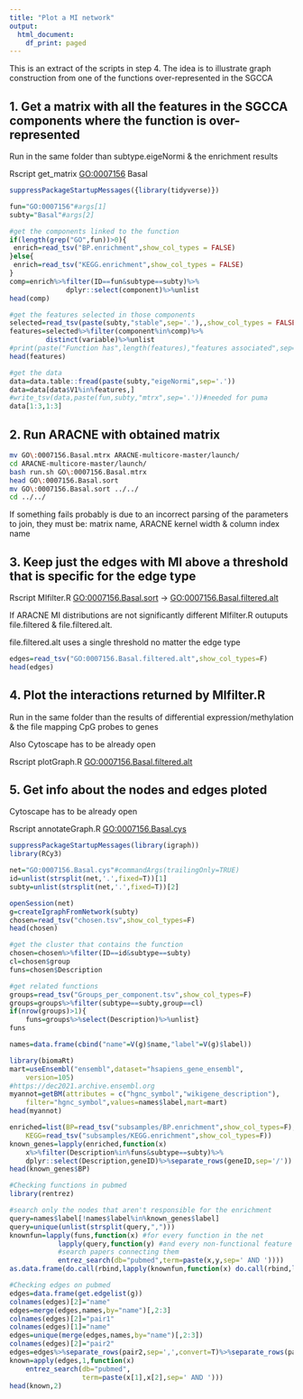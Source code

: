 ```yaml
---
title: "Plot a MI network"
output:
  html_document:
    df_print: paged
---
```


This is an extract of the scripts in step 4. The idea is to illustrate graph construction from one of the functions over-represented in the SGCCA

## 1. Get a matrix with all the features in the SGCCA components where the function is over-represented

Run in the same folder than subtype.eigeNormi & the enrichment results

Rscript get_matrix <GO:0007156> Basal

```r
suppressPackageStartupMessages({library(tidyverse)})

fun="GO:0007156"#args[1]
subty="Basal"#args[2]

#get the components linked to the function
if(length(grep("GO",fun))>0){
 enrich=read_tsv("BP.enrichment",show_col_types = FALSE)
}else{
 enrich=read_tsv("KEGG.enrichment",show_col_types = FALSE)	
}
comp=enrich%>%filter(ID==fun&subtype==subty)%>%
			  dplyr::select(component)%>%unlist
head(comp)
```

```r
#get the features selected in those components
selected=read_tsv(paste(subty,"stable",sep='.'),,show_col_types = FALSE)
features=selected%>%filter(component%in%comp)%>%
		 distinct(variable)%>%unlist
#print(paste("Function has",length(features),"features associated",sep=' '))
head(features)
```

```r
#get the data
data=data.table::fread(paste(subty,"eigeNormi",sep='.'))
data=data[data$V1%in%features,]
#write_tsv(data,paste(fun,subty,"mtrx",sep='.'))#needed for puma
data[1:3,1:3]
```

## 2. Run ARACNE with obtained matrix

```bash
mv GO\:0007156.Basal.mtrx ARACNE-multicore-master/launch/
cd ARACNE-multicore-master/launch/
bash run.sh GO\:0007156.Basal.mtrx
head GO\:0007156.Basal.sort
mv GO\:0007156.Basal.sort ../../
cd ../../
```

If something fails probably is due to an incorrect parsing of the parameters to join, they must be: matrix name, ARACNE kernel width & column index name

## 3. Keep just the edges with MI above a threshold that is specific for the edge type

Rscript MIfilter.R <GO:0007156.Basal.sort> → <GO:0007156.Basal.filtered.alt>

If ARACNE MI distributions are not significantly different MIfilter.R outuputs file.filtered & file.filtered.alt.

file.filtered.alt uses a single threshold no matter the edge type

```r
edges=read_tsv("GO:0007156.Basal.filtered.alt",show_col_types=F)
head(edges)
```

## 4. Plot the interactions returned by MIfilter.R

Run in the same folder than the results of differential expression/methylation & the file mapping CpG probes to genes

Also Cytoscape has to be already open

Rscript plotGraph.R <GO:0007156.Basal.filtered.alt>

## 5. Get info about the nodes and edges ploted

Cytoscape has to be already open

Rscript annotateGraph.R <GO:0007156.Basal.cys>

```r
suppressPackageStartupMessages(library(igraph))
library(RCy3)

net="GO:0007156.Basal.cys"#commandArgs(trailingOnly=TRUE)
id=unlist(strsplit(net,'.',fixed=T))[1]
subty=unlist(strsplit(net,'.',fixed=T))[2]

openSession(net)
g=createIgraphFromNetwork(subty)
chosen=read_tsv("chosen.tsv",show_col_types=F)
head(chosen)
```

```r
#get the cluster that contains the function
chosen=chosen%>%filter(ID==id&subtype==subty)
cl=chosen$group
funs=chosen$Description

#get related functions
groups=read_tsv("Groups_per_component.tsv",show_col_types=F)
groups=groups%>%filter(subtype==subty,group==cl)
if(nrow(groups)>1){
	funs=groups%>%select(Description)%>%unlist}
funs
```

```r
names=data.frame(cbind("name"=V(g)$name,"label"=V(g)$label))

library(biomaRt)
mart=useEnsembl("ensembl",dataset="hsapiens_gene_ensembl",
	version=105)
#https://dec2021.archive.ensembl.org
myannot=getBM(attributes = c("hgnc_symbol","wikigene_description"),
	filter="hgnc_symbol",values=names$label,mart=mart)
head(myannot)
```

```r
enriched=list(BP=read_tsv("subsamples/BP.enrichment",show_col_types=F),
	KEGG=read_tsv("subsamples/KEGG.enrichment",show_col_types=F))
known_genes=lapply(enriched,function(x) 
	x%>%filter(Description%in%funs&subtype==subty)%>%
	dplyr::select(Description,geneID)%>%separate_rows(geneID,sep='/'))
head(known_genes$BP)
```

```r
#Checking functions in pubmed
library(rentrez)

#search only the nodes that aren't responsible for the enrichment
query=names$label[!names$label%in%known_genes$label]
query=unique(unlist(strsplit(query,",")))
knownfun=lapply(funs,function(x) #for every function in the net
			lapply(query,function(y) #and every non-functional feature
			#search papers connecting them
			entrez_search(db="pubmed",term=paste(x,y,sep=' AND '))))
as.data.frame(do.call(rbind,lapply(knownfun,function(x) do.call(rbind,lapply(x,function(y) cbind(paste(y$ids,collapse=','),y$QueryTranslation))))))[1:2,]
```

```r
#Checking edges on pubmed
edges=data.frame(get.edgelist(g))
colnames(edges)[2]="name"
edges=merge(edges,names,by="name")[,2:3]
colnames(edges)[2]="pair1"
colnames(edges)[1]="name"
edges=unique(merge(edges,names,by="name")[,2:3])
colnames(edges)[2]="pair2"
edges=edges%>%separate_rows(pair2,sep=',',convert=T)%>%separate_rows(pair2,sep=',',convert=T)
known=apply(edges,1,function(x) 
	entrez_search(db="pubmed",
				  term=paste(x[1],x[2],sep=' AND ')))
head(known,2)
```
